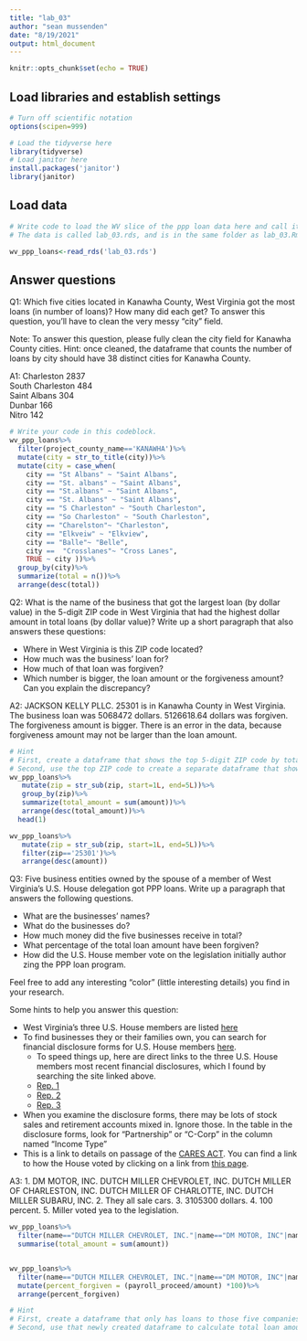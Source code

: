 ```yaml
---
title: "lab_03"
author: "sean mussenden"
date: "8/19/2021"
output: html_document
---
```


```r
knitr::opts_chunk$set(echo = TRUE)
```

## Load libraries and establish settings
```r
# Turn off scientific notation
options(scipen=999)

# Load the tidyverse here
library(tidyverse)
# Load janitor here
install.packages('janitor')
library(janitor)
```

## Load data
```r
# Write code to load the WV slice of the ppp loan data here and call it wv_ppp_loans.
# The data is called lab_03.rds, and is in the same folder as lab_03.Rmd (this data notebook)

wv_ppp_loans<-read_rds('lab_03.rds')
```

## Answer questions

Q1: Which five cities located in Kanawha County, West Virginia got the most loans (in number of loans)? How many did each get? To answer this question, you'll have to clean the very messy "city" field.

Note: To answer this question, please fully clean the city field for Kanawha County cities. Hint: once cleaned, the dataframe that counts the number of loans by city should have 38 distinct cities for Kanawha County.

A1: Charleston	2837			
South Charleston	484			
Saint Albans	304			
Dunbar	166			
Nitro	142	
```r
# Write your code in this codeblock.
wv_ppp_loans%>%
  filter(project_county_name=='KANAWHA')%>%
  mutate(city = str_to_title(city))%>%
  mutate(city = case_when(
    city == "St Albans" ~ "Saint Albans",
    city == "St. albans" ~ "Saint Albans",
    city == "St.albans" ~ "Saint Albans",
    city == "St. Albans" ~ "Saint Albans",
    city == "S Charleston" ~ "South Charleston",
    city == "So Charleston" ~ "South Charleston",
    city == "Charelston"~ "Charleston",
    city == "Elkveiw" ~ "Elkview",
    city == "Balle"~ "Belle",
    city ==  "Crosslanes"~ "Cross Lanes",
    TRUE ~ city ))%>%
  group_by(city)%>%
  summarize(total = n())%>%
  arrange(desc(total))
```

Q2: What is the name of the business that got the largest loan (by dollar value) in the 5-digit ZIP code in West Virginia that had the highest dollar amount in total loans (by dollar value)? Write up a short paragraph that also answers these questions:

* Where in West Virginia is this ZIP code located?
* How much was the business' loan for?
* How much of that loan was forgiven?
* Which number is bigger, the loan amount or the forgiveness amount? Can you explain the discrepancy?

A2: JACKSON KELLY PLLC.
25301 is in Kanawha County in West Virginia. The business loan was 5068472 dollars. 5126618.64 dollars was forgiven. The forgiveness amount is bigger. There is an error in the data, because forgiveness amount may not be larger than the loan amount.



```r
# Hint
# First, create a dataframe that shows the top 5-digit ZIP code by total dollar amount
# Second, use the top ZIP code to create a separate dataframe that shows the business with the biggest loan in that ZIP code.
wv_ppp_loans%>%
   mutate(zip = str_sub(zip, start=1L, end=5L))%>%
   group_by(zip)%>%
   summarize(total_amount = sum(amount))%>%
   arrange(desc(total_amount))%>%
  head(1)

wv_ppp_loans%>%
   mutate(zip = str_sub(zip, start=1L, end=5L))%>%
   filter(zip=='25301')%>%
   arrange(desc(amount))


```

Q3: Five business entities owned by the spouse of a member of West Virginia's U.S. House delegation got PPP loans. Write up a paragraph that answers the following questions.   

  * What are the businesses' names?
  * What do the businesses do?
  * How much money did the five businesses receive in total?
  * What percentage of the total loan amount have been forgiven?
  * How did the U.S. House member vote on the legislation initially author zing the PPP loan program.

Feel free to add any interesting "color" (little interesting details) you find in your research.  

Some hints to help you answer this question:

* West Virginia's three U.S. House members are listed [here](https://www.govtrack.us/congress/members/WV#representatives)
* To find businesses they or their families own, you can search for financial disclosure forms for U.S. House members [here](https://disclosures-clerk.house.gov/PublicDisclosure/FinancialDisclosure#Search).
  * To speed things up, here are direct links to the three U.S. House members most recent financial disclosures, which I found by searching the site linked above.
  * [Rep. 1](https://disclosures-clerk.house.gov/public_disc/financial-pdfs/2020/10042042.pdf)
  * [Rep. 2](https://disclosures-clerk.house.gov/public_disc/financial-pdfs/2020/10040330.pdf)
  * [Rep. 3](https://disclosures-clerk.house.gov/public_disc/financial-pdfs/2020/10042734.pdf)
* When you examine the disclosure forms, there may be lots of stock sales and retirement accounts mixed in.  Ignore those. In the table in the disclosure forms, look for "Partnership" or "C-Corp" in the column named "Income Type"
* This is a link to details on passage of the [CARES ACT](https://www.congress.gov/bill/116th-congress/house-bill/748). You can find a link to how the House voted by clicking on a link from [this page](https://www.congress.gov/bill/116th-congress/house-bill/748/actions).

A3: 
1. DM MOTOR, INC. DUTCH MILLER CHEVROLET, INC. DUTCH MILLER OF CHARLESTON, INC. DUTCH MILLER OF CHARLOTTE, INC. DUTCH MILLER SUBARU, INC.
2. They all sale cars.
3. 3105300 dollars.
4. 100 percent.
5. Miller voted yea to the legislation.
```r
wv_ppp_loans%>%
  filter(name=="DUTCH MILLER CHEVROLET, INC."|name=="DM MOTOR, INC"|name=="DUTCH MILLER OF CHARLESTON, INC"|name=="DUTCH MILLER OF CHARLOTTE, INC"|name=="DUTCH MILLER SUBARU, INC" )%>%
  summarise(total_amount = sum(amount))


wv_ppp_loans%>%
  filter(name=="DUTCH MILLER CHEVROLET, INC."|name=="DM MOTOR, INC"|name=="DUTCH MILLER OF CHARLESTON, INC"|name=="DUTCH MILLER OF CHARLOTTE, INC"|name=="DUTCH MILLER SUBARU, INC" )%>%
  mutate(percent_forgiven = (payroll_proceed/amount) *100)%>%
  arrange(percent_forgiven)

# Hint
# First, create a dataframe that only has loans to those five companies
# Second, use that newly created dataframe to calculate total loan amount and percentage forgiven for those companies

```
